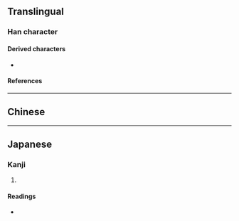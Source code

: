 {{also|健}}
{{character info}}
==Translingual==

===Han character===
{{Han char|rn=60|rad=彳|as=08|sn=11|four=|canj=HONKQ|ids=⿰彳建}}

====Derived characters====
* {{l|mul|[[𩻥]]}}

====References====
{{Han ref|kx=0370.051|hdz=20831.120|uh=5FA4}}

----

==Chinese==
{{zh-see|健}}

----

==Japanese==

===Kanji===
{{ja-kanji|grade=|rs=彳08}}

# {{rfdef|ja|sort=彳08}}

====Readings====
* {{ja-readings|on=|kun=たけし, けん}}